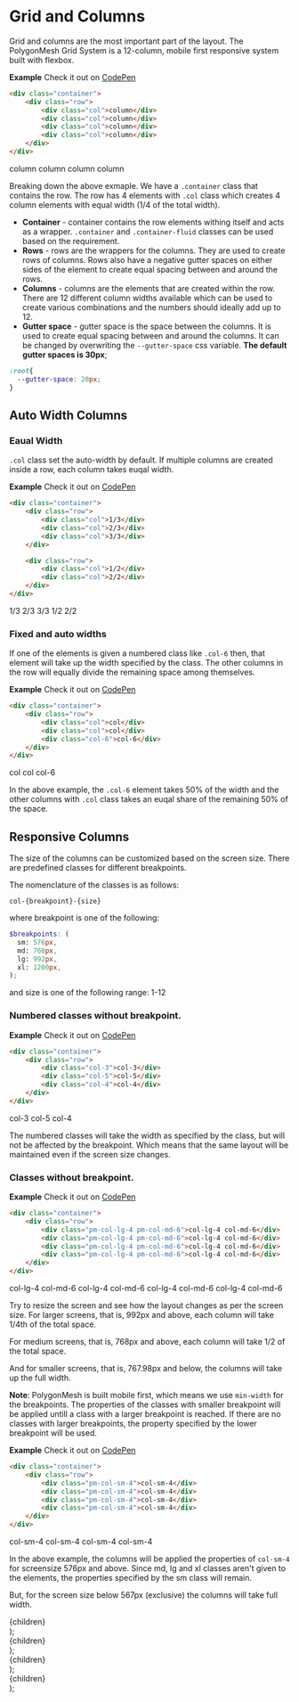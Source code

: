 # Grid and Columns

Grid and columns are the most important part of the layout. The PolygonMesh Grid System is a 12-column, mobile first responsive system built with flexbox.

<Row>
  <Col><b>Example</b></Col>
  <Col textAlign="right">Check it out on <a href="https://codepen.io/salilnaik/full/xxdrqgV">CodePen</a></Col>
</Row>

```html
<div class="container">
    <div class="row">
        <div class="col">column</div>
        <div class="col">column</div>
        <div class="col">column</div>
        <div class="col">column</div>
    </div>
</div>
```

<DemoRow>
  <DemoCol>column</DemoCol>
  <DemoCol>column</DemoCol>
  <DemoCol>column</DemoCol>
  <DemoCol>column</DemoCol>
</DemoRow>

<br />

Breaking down the above exmaple. We have a `.container` class that contains the row. The row has 4 elements with `.col` class which creates 4 column elements with equal width (1/4 of the total width). 

- **Container** - container contains the row elements withing itself and acts as a wrapper. `.container` and `.container-fluid` classes can be used based on the requirement.
- **Rows** - rows are the wrappers for the columns. They are used to create rows of columns. Rows also have a negative gutter spaces on either sides of the element to create equal spacing between and around the rows. 
- **Columns** - columns are the elements that are created within the row. There are 12 different column widths available which can be used to create various combinations and the numbers should ideally add up to 12. 
- **Gutter space** - gutter space is the space between the columns. It is used to create equal spacing between and around the columns. It can be changed by overwriting the `--gutter-space` css variable. **The default gutter spaces is 30px**;

```css
:root{
  --gutter-space: 20px;
}
```

## Auto Width Columns

### Eaual Width

`.col` class set the auto-width by default. If multiple columns are created inside a row, each column takes euqal width.

<Row>
  <Col><b>Example</b></Col>
  <Col textAlign="right">Check it out on <a href="https://codepen.io/salilnaik/full/xxdrqgV">CodePen</a></Col>
</Row>

```html
<div class="container">
    <div class="row">
        <div class="col">1/3</div>
        <div class="col">2/3</div>
        <div class="col">3/3</div>
    </div>

    <div class="row">
        <div class="col">1/2</div>
        <div class="col">2/2</div>
    </div>
</div>
```

<DemoRow>
  <DemoCol>1/3</DemoCol>
  <DemoCol>2/3</DemoCol>
  <DemoCol>3/3</DemoCol>
</DemoRow>

<DemoRow>
  <DemoCol>1/2</DemoCol>
  <DemoCol>2/2</DemoCol>
</DemoRow>


### Fixed and auto widths
If one of the elements is given a numbered class like `.col-6` then, that element will take up the width specified by the class. The other columns in the row will equally divide the remaining space among themselves.

<Row>
  <Col><b>Example</b></Col>
  <Col textAlign="right">Check it out on <a href="https://codepen.io/salilnaik/full/xxdrqgV">CodePen</a></Col>
</Row>

```html
<div class="container">
    <div class="row">
        <div class="col">col</div>
        <div class="col">col</div>
        <div class="col-6">col-6</div>
    </div>
</div>
```

<DemoRow>
  <DemoCol>col</DemoCol>
  <DemoCol>col</DemoCol>
  <DemoCol className="pm-col-6">col-6</DemoCol>
</DemoRow>

In the above example, the `.col-6` element takes 50% of the width and the other columns with `.col` class takes an euqal share of the remaining 50% of the space.

## Responsive Columns
The size of the columns can be customized based on the screen size. There are predefined classes for different breakpoints. 

The nomenclature of the classes is as follows:
```
col-{breakpoint}-{size}
```

where breakpoint is one of the following:

```scss
$breakpoints: (
  sm: 576px,
  md: 768px,
  lg: 992px,
  xl: 1200px,
);
```

and size is one of the following range: <span class="var">1-12</span>

### Numbered classes without breakpoint. 

<Row>
  <Col><b>Example</b></Col>
  <Col textAlign="right">Check it out on <a href="https://codepen.io/salilnaik/full/xxdrqgV">CodePen</a></Col>
</Row>

```html
<div class="container">
    <div class="row">
        <div class="col-3">col-3</div>
        <div class="col-5">col-5</div>
        <div class="col-4">col-4</div>
    </div>
</div>
```

<DemoRow>
  <DemoCol className="pm-col-3">col-3</DemoCol>
  <DemoCol className="pm-col-5">col-5</DemoCol>
  <DemoCol className="pm-col-4">col-4</DemoCol>
</DemoRow>

The numbered classes will take the width as specified by the class, but will not be affected by the breakpoint. Which means that the same layout will be maintained even if the screen size changes.

### Classes without breakpoint. 

<Row>
  <Col><b>Example</b></Col>
  <Col textAlign="right">Check it out on <a href="https://codepen.io/salilnaik/full/xxdrqgV">CodePen</a></Col>
</Row>

```html
<div class="container">
    <div class="row">
        <div class="pm-col-lg-4 pm-col-md-6">col-lg-4 col-md-6</div>
        <div class="pm-col-lg-4 pm-col-md-6">col-lg-4 col-md-6</div>
        <div class="pm-col-lg-4 pm-col-md-6">col-lg-4 col-md-6</div>
        <div class="pm-col-lg-4 pm-col-md-6">col-lg-4 col-md-6</div>
    </div>
</div>
```

<DemoRow>
  <DemoCol className="pm-col-lg-4 pm-col-md-6">col-lg-4 col-md-6</DemoCol>
  <DemoCol className="pm-col-lg-4 pm-col-md-6">col-lg-4 col-md-6</DemoCol>
  <DemoCol className="pm-col-lg-4 pm-col-md-6">col-lg-4 col-md-6</DemoCol>
  <DemoCol className="pm-col-lg-4 pm-col-md-6">col-lg-4 col-md-6</DemoCol>
</DemoRow>

Try to resize the screen and see how the layout changes as per the screen size. For larger screens, that is, 992px and above, each column will take 1/4th of the total space. 

For medium screens, that is, 768px and above, each column will take 1/2 of the total space.

And for smaller screens, that is, 767.98px and below, the columns will take up the full width.

**Note**: PolygonMesh is built mobile first, which means we use `min-width` for the breakpoints. The properties of the classes with smaller breakpoint will be applied untill a class with a larger breakpoint is reached. If there are no classes with larger breakpoints, the property specified by the lower breakpoint will be used.

<Row>
  <Col><b>Example</b></Col>
  <Col textAlign="right">Check it out on <a href="https://codepen.io/salilnaik/full/xxdrqgV">CodePen</a></Col>
</Row>

```html
<div class="container">
    <div class="row">
        <div class="pm-col-sm-4">col-sm-4</div>
        <div class="pm-col-sm-4">col-sm-4</div>
        <div class="pm-col-sm-4">col-sm-4</div>
        <div class="pm-col-sm-4">col-sm-4</div>
    </div>
</div>
```

<DemoRow>
  <DemoCol className="pm-col-sm-4">col-sm-4</DemoCol>
  <DemoCol className="pm-col-sm-4">col-sm-4</DemoCol>
  <DemoCol className="pm-col-sm-4">col-sm-4</DemoCol>
  <DemoCol className="pm-col-sm-4">col-sm-4</DemoCol>
</DemoRow>

In the above example, the columns will be applied the properties of `col-sm-4` for screensize 576px and above. Since md, lg and xl classes aren't given to the elements, the properties specified by the sm class will remain. 

But, for the screen size below 567px (exclusive) the columns will take full width. 

<!-- MDX -->
<!-- Demo Components are based on PolygonMesh classes -->
<!-- Demo Col Component -->
  <div className={
    props.className ? props.className : 'pm-col'
  }>
    {children}
  </div>
);

<!-- Demo Row Components -->
  <div className="pm-row">
    {children}
  </div>
);

<!-- Layout components are based on Docusaurus' defaul Bootstrap library -->
<!-- Layout Col component -->
  <div className="col" style={{
    textAlign: props.textAlign
  }}>
    {children}
  </div>
);

<!-- Layout Row Components -->
  <div className="row">
    {children}
  </div>
);